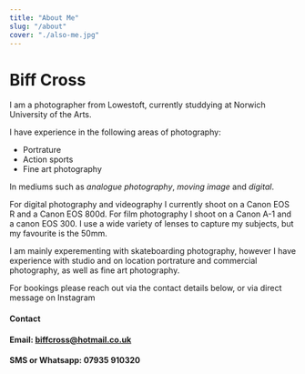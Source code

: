```yaml
---
title: "About Me"
slug: "/about"
cover: "./also-me.jpg"
---
```


# Biff Cross

I am a photographer from Lowestoft, currently studdying at Norwich University of the Arts. 

I have experience in the following areas of photography:
* Portrature
* Action sports
* Fine art photography 

In mediums such as *analogue photography*, *moving image* and *digital*.

For digital photography and videography I currently shoot on a Canon EOS R and a Canon EOS 800d. For film photography I shoot on a Canon A-1 and a canon EOS 300. I use a wide variety of lenses to capture my subjects, but my favourite is the 50mm.

I am mainly experementing with skateboarding photography, however I have experience with studio and on location portrature and commercial photography, as well as fine art photography.

For bookings please reach out via the contact details below, or via direct message on Instagram

#### Contact ####
#### Email: biffcross@hotmail.co.uk
#### SMS or Whatsapp: 07935 910320